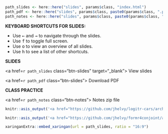 
```r
path_slides <- here::here("slides", params$class, "index.html")
path_pdf <- here::here("slides", params$class, paste0(params$class, ".pdf"))
path_notes <- here::here("slides", params$class, paste0(params$class, ".zip"))
```

::: {.grid}

::: {.g-col-6}
**KEYBOARD SHORTCUTS FOR SLIDES:**

- Use <kbd>←</kbd> and <kbd>→</kbd> to navigate through the slides.
- Use <kbd>f</kbd> to toggle full screen.
- Use <kbd>o</kbd> to view an overview of all slides.
- Use <kbd>h</kbd> to see a list of other shortcuts.
:::

::: {.g-col-3}

::: {.class-buttons}

**SLIDES**

<a href=`r path_slides` class="btn-slides" target="_blank"><i class="fas fa-external-link-alt"></i> View slides</a>

<a href=`r path_pdf` class="btn-slides"><i class="fas fa-file-pdf"></i> Download PDF</a>

:::

:::

::: {.g-col-3}

::: {.class-buttons}

**CLASS PRACTICE**

<a href=`r path_notes` class="btn-notes"><i class="fas fa-download"></i> Notes zip file</a>

```r
knitr::asis_output('<a href="https://github.com/jhelvy/logitr-cars/archive/refs/heads/main.zip" class="btn-notes"><i class="fas fa-download"></i> logitr-cars</a>')
```

```r
knitr::asis_output('<a href="https://github.com/jhelvy/formr4conjoint/archive/refs/heads/master.zip" class="btn-notes"><i class="fas fa-download"></i> formr4conjoint</a>')
```

:::

:::

:::

```r
xaringanExtra::embed_xaringan(url = path_slides, ratio = "16:9")
```


